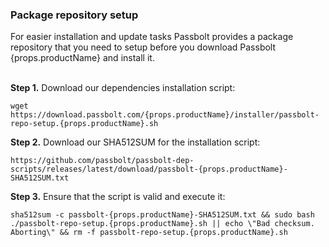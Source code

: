 <h3>Package repository setup</h3>

<div>
    For easier installation and update tasks Passbolt provides a package repository that you need to setup
    before you download Passbolt {props.productName} and install it.
</div>

<br />

**Step 1.** Download our dependencies installation script:

<pre className="prism-code language-bash">
<code>wget https://download.passbolt.com/{props.productName}/installer/passbolt-repo-setup.{props.productName}.sh</code>
</pre>

**Step 2.** Download our SHA512SUM for the installation script:

<pre className="prism-code language-bash">
<code>https://github.com/passbolt/passbolt-dep-scripts/releases/latest/download/passbolt-{props.productName}-SHA512SUM.txt</code>
</pre>

**Step 3.** Ensure that the script is valid and execute it:

<pre className="prism-code language-bash">
<code>sha512sum -c passbolt-{props.productName}-SHA512SUM.txt && sudo bash ./passbolt-repo-setup.{props.productName}.sh || echo \"Bad checksum. Aborting\" && rm -f passbolt-repo-setup.{props.productName}.sh</code>
</pre>